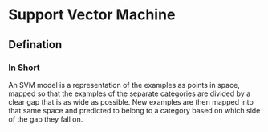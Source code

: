 # Support Vector Machine #

## Defination ##

### In Short ###
An SVM model is a representation of the examples as points in space, mapped so that the examples of
the separate categories are divided by a clear gap that is as wide as possible. New examples are 
then mapped into that same space and predicted to belong to a category based on which side of the 
gap they fall on.
